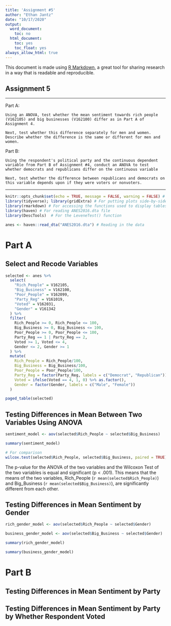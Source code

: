 ```yaml
---
title: 'Assignment #5'
author: "Ethan Jantz"
date: "10/17/2020"
output:
  word_document:
    toc: no
  html_document:
    toc: yes
    toc_float: yes
always_allow_html: true
---
```


This document is made using [R Markdown](https://rmarkdown.rstudio.com/), a great tool for sharing research in a way that is readable and reproducible. 

## Assignment 5

***

Part A: 

    Using an ANOVA, test whether the mean sentiment towards rich people (V162105) and big businesses (V162100) differ as in Part A of Assignment 4.
    
    Next, test whether this difference separately for men and women. Describe whether the difference is the same or different for men and women.
    
Part B:  

    Using the respondent's political party and the continuous dependent variable from Part B of Assignment #4, conduct an ANOVA to test whether democrats and republicans differ on the continuous variable
    
    Next, test whether the difference between republicans and democrats on this variable depends upon if they were voters or nonvoters.

***

```r
knitr::opts_chunk$set(echo = TRUE, message = FALSE, warning = FALSE) # R Markdown options
library(tidyverse); library(gridExtra) # For putting plots side-by-side, trying out a different package this time
library(rmarkdown) # For accessing the functions used to display tables
library(haven) # For reading ANES2016.dta file
library(DescTools)  # For the LeveneTest() function

anes <- haven::read_dta("ANES2016.dta") # Reading in the data
```

# Part A

## Select and Recode Variables

```r
selected <- anes %>%
  select(
    "Rich_People" = V162105,
    "Big_Business" = V162100,
    "Poor_People" = V162099,
    "Party_Reg" = V161019,
    "Voted" = V162031,
    "Gender" = V161342
  ) %>% 
  filter(
    Rich_People >= 0, Rich_People <= 100,
    Big_Business >= 0, Big_Business <= 100,
    Poor_People >= 0, Poor_People <= 100,
    Party_Reg == 1 | Party_Reg == 2,
    Voted >= 1, Voted <= 4,
    Gender <= 2, Gender >= 1
  ) %>%
  mutate(
    Rich_People = Rich_People/100,
    Big_Business = Big_Business/100,
    Poor_People = Poor_People/100,
    Party_Reg = factor(Party_Reg, labels = c("Democrat", "Republican")),
    Voted = ifelse(Voted == 4, 1, 0) %>% as.factor(),
    Gender = factor(Gender, labels = c("Male", "Female"))
  )

paged_table(selected)
```

## Testing Differences in Mean Between Two Variables Using ANOVA

```r
sentiment_model <- aov(selected$Rich_People ~ selected$Big_Business)

summary(sentiment_model)

# For comparison
wilcox.test(selected$Rich_People, selected$Big_Business, paired = TRUE)
```

The p-value for the ANOVA of the two variables and the Wilcoxon Test of the two variables is equal and significant (p < .001). This means that the means of the two variables, Rich_People (`r mean(selected$Rich_People)`) and Big_Business (`r mean(selected$Big_Business)`), are significantly different from each other. 

## Testing Differences in Mean Sentiment by Gender

```r
rich_gender_model <- aov(selected$Rich_People ~ selected$Gender)

business_gender_model <- aov(selected$Big_Business ~ selected$Gender)

summary(rich_gender_model)

summary(business_gender_model)
```

# Part B

## Testing Differences in Mean Sentiment by Party

## Testing Differences in Mean Sentiment by Party by Whether Respondent Voted